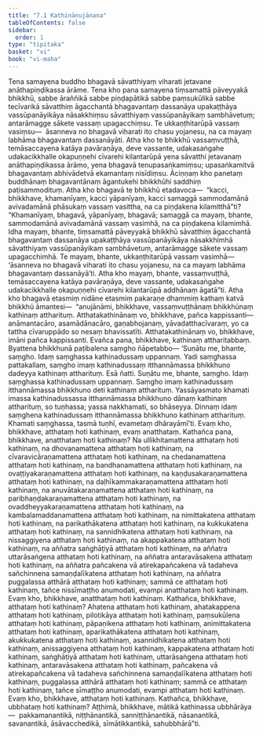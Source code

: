 ```yaml
---
title: "7.1 Kathinānujānana"
tableOfContents: false
sidebar:
  order: 1
type: "tipitaka"
basket: "vi"
book: "vi-maha"
---
```



<DynamicBreadcrumb />

<Division number="306" book="vi-maha" e="ch" v="3" p="351">

<Paragraph number="1388" book="vi-maha">
Tena samayena buddho bhagavā sāvatthiyaṃ viharati jetavane anāthapiṇḍikassa ārāme. Tena kho pana samayena tiṃsamattā pāveyyakā bhikkhū, sabbe āraññikā sabbe piṇḍapātikā sabbe paṃsukūlikā sabbe tecīvarikā sāvatthiṃ āgacchantā bhagavantaṃ dassanāya upakaṭṭhāya vassūpanāyikāya nāsakkhiṃsu sāvatthiyaṃ vassūpanāyikaṃ sambhāvetuṃ; antarāmagge sākete vassaṃ upagacchiṃsu. Te ukkaṇṭhitarūpā vassaṃ vasiṃsu—  āsanneva no bhagavā viharati ito chasu yojanesu, na ca mayaṃ labhāma bhagavantaṃ dassanāyāti. Atha kho te bhikkhū vassaṃvuṭṭhā, temāsaccayena katāya pavāraṇāya, deve vassante, udakasaṅgahe udakacikkhalle okapuṇṇehi cīvarehi kilantarūpā yena sāvatthi jetavanaṃ anāthapiṇḍikassa ārāmo, yena bhagavā tenupasaṅkamiṃsu; upasaṅkamitvā bhagavantaṃ abhivādetvā ekamantaṃ nisīdiṃsu. Āciṇṇaṃ kho panetaṃ buddhānaṃ bhagavantānaṃ āgantukehi bhikkhūhi saddhiṃ paṭisammodituṃ.
</Paragraph>

<Paragraph number="1389" book="vi-maha">
Atha kho bhagavā te bhikkhū etadavoca—  “kacci, bhikkhave, khamanīyaṃ, kacci yāpanīyaṃ, kacci samaggā sammodamānā avivadamānā phāsukaṃ vassaṃ vasittha, na ca piṇḍakena kilamitthā”ti? “Khamanīyaṃ, bhagavā, yāpanīyaṃ, bhagavā; samaggā ca mayaṃ, bhante, sammodamānā avivadamānā vassaṃ vasimhā, na ca piṇḍakena kilamimhā. Idha mayaṃ, bhante, tiṃsamattā pāveyyakā bhikkhū sāvatthiṃ āgacchantā bhagavantaṃ dassanāya upakaṭṭhāya vassūpanāyikāya nāsakkhimhā sāvatthiyaṃ vassūpanāyikaṃ sambhāvetuṃ, antarāmagge sākete vassaṃ upagacchimhā. Te mayaṃ, bhante, ukkaṇṭhitarūpā vassaṃ vasimhā—  ‘āsanneva no bhagavā viharati ito chasu yojanesu, na ca mayaṃ labhāma bhagavantaṃ dassanāyā’ti. Atha kho mayaṃ, bhante, vassaṃvuṭṭhā, temāsaccayena katāya pavāraṇāya, deve vassante, udakasaṅgahe udakacikkhalle okapuṇṇehi cīvarehi kilantarūpā addhānaṃ āgatā”ti.
</Paragraph>

<Paragraph number="1390" book="vi-maha">
Atha kho bhagavā etasmiṃ nidāne etasmiṃ pakaraṇe dhammiṃ kathaṃ katvā bhikkhū āmantesi—  “anujānāmi, bhikkhave, vassaṃvuṭṭhānaṃ bhikkhūnaṃ kathinaṃ attharituṃ. Atthatakathinānaṃ vo, bhikkhave, pañca kappissanti—  anāmantacāro, asamādānacāro, gaṇabhojanaṃ, yāvadatthacīvaraṃ, yo ca tattha cīvaruppādo so nesaṃ bhavissatīti. Atthatakathinānaṃ vo, bhikkhave, imāni pañca kappissanti. Evañca pana, bhikkhave, kathinaṃ attharitabbaṃ. Byattena bhikkhunā paṭibalena saṃgho ñāpetabbo—
</Paragraph>

</Division>
<Division number="307" book="vi-maha" e="ch" v="3" p="352">

<Paragraph number="1391" book="vi-maha">
‘Suṇātu me, bhante, saṃgho. Idaṃ saṃghassa kathinadussaṃ uppannaṃ. Yadi saṃghassa pattakallaṃ, saṃgho imaṃ kathinadussaṃ itthannāmassa bhikkhuno dadeyya kathinaṃ attharituṃ. Esā ñatti.
</Paragraph>

<Paragraph number="1392" book="vi-maha">
Suṇātu me, bhante, saṃgho. Idaṃ saṃghassa kathinadussaṃ uppannaṃ. Saṃgho imaṃ kathinadussaṃ itthannāmassa bhikkhuno deti kathinaṃ attharituṃ. Yassāyasmato khamati imassa kathinadussassa itthannāmassa bhikkhuno dānaṃ kathinaṃ attharituṃ, so tuṇhassa; yassa nakkhamati, so bhāseyya.
</Paragraph>

<Paragraph number="1393" book="vi-maha">
Dinnaṃ idaṃ saṃghena kathinadussaṃ itthannāmassa bhikkhuno kathinaṃ attharituṃ. Khamati saṃghassa, tasmā tuṇhī, evametaṃ dhārayāmī’ti.
</Paragraph>

</Division>
<Division number="308" book="vi-maha" e="ch" v="3" p="352">

<Paragraph number="1394" book="vi-maha">
Evaṃ kho, bhikkhave, atthataṃ hoti kathinaṃ, evaṃ anatthataṃ. Kathañca pana, bhikkhave, anatthataṃ hoti kathinaṃ? Na ullikhitamattena atthataṃ hoti kathinaṃ, na dhovanamattena atthataṃ hoti kathinaṃ, na cīvaravicāraṇamattena atthataṃ hoti kathinaṃ, na chedanamattena atthataṃ hoti kathinaṃ, na bandhanamattena atthataṃ hoti kathinaṃ, na ovaṭṭiyakaraṇamattena atthataṃ hoti kathinaṃ, na kaṇḍusakaraṇamattena atthataṃ hoti kathinaṃ, na daḷhīkammakaraṇamattena atthataṃ hoti kathinaṃ, na anuvātakaraṇamattena atthataṃ hoti kathinaṃ, na paribhaṇḍakaraṇamattena atthataṃ hoti kathinaṃ, na ovaddheyyakaraṇamattena atthataṃ hoti kathinaṃ, na kambalamaddanamattena atthataṃ hoti kathinaṃ, na nimittakatena atthataṃ hoti kathinaṃ, na parikathākatena atthataṃ hoti kathinaṃ, na kukkukatena atthataṃ hoti kathinaṃ, na sannidhikatena atthataṃ hoti kathinaṃ, na nissaggiyena atthataṃ hoti kathinaṃ, na akappakatena atthataṃ hoti kathinaṃ, na aññatra saṅghāṭiyā atthataṃ hoti kathinaṃ, na aññatra uttarāsaṅgena atthataṃ hoti kathinaṃ, na aññatra antaravāsakena atthataṃ hoti kathinaṃ, na aññatra pañcakena vā atirekapañcakena vā tadaheva sañchinnena samaṇḍalīkatena atthataṃ hoti kathinaṃ, na aññatra puggalassa atthārā atthataṃ hoti kathinaṃ; sammā ce atthataṃ hoti kathinaṃ, tañce nissīmaṭṭho anumodati, evampi anatthataṃ hoti kathinaṃ. Evaṃ kho, bhikkhave, anatthataṃ hoti kathinaṃ.
</Paragraph>

</Division>
<Division number="309" book="vi-maha" e="ch" v="3" p="353">

<Paragraph number="1395" book="vi-maha">
Kathañca, bhikkhave, atthataṃ hoti kathinaṃ? Ahatena atthataṃ hoti kathinaṃ, ahatakappena atthataṃ hoti kathinaṃ, pilotikāya atthataṃ hoti kathinaṃ, paṃsukūlena atthataṃ hoti kathinaṃ, pāpaṇikena atthataṃ hoti kathinaṃ, animittakatena atthataṃ hoti kathinaṃ, aparikathākatena atthataṃ hoti kathinaṃ, akukkukatena atthataṃ hoti kathinaṃ, asannidhikatena atthataṃ hoti kathinaṃ, anissaggiyena atthataṃ hoti kathinaṃ, kappakatena atthataṃ hoti kathinaṃ, saṅghāṭiyā atthataṃ hoti kathinaṃ, uttarāsaṅgena atthataṃ hoti kathinaṃ, antaravāsakena atthataṃ hoti kathinaṃ, pañcakena vā atirekapañcakena vā tadaheva sañchinnena samaṇḍalīkatena atthataṃ hoti kathinaṃ, puggalassa atthārā atthataṃ hoti kathinaṃ; sammā ce atthataṃ hoti kathinaṃ, tañce sīmaṭṭho anumodati, evampi atthataṃ hoti kathinaṃ. Evaṃ kho, bhikkhave, atthataṃ hoti kathinaṃ.
</Paragraph>

</Division>
<Division number="310" book="vi-maha" e="ch" v="3" p="353">

<Paragraph number="1396" book="vi-maha">
Kathañca, bhikkhave, ubbhataṃ hoti kathinaṃ? Aṭṭhimā, bhikkhave, mātikā kathinassa ubbhārāya—  pakkamanantikā, niṭṭhānantikā, sanniṭṭhānantikā, nāsanantikā, savanantikā, āsāvacchedikā, sīmātikkantikā, sahubbhārā”ti.
</Paragraph>
</Division>